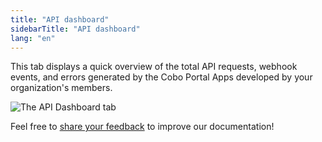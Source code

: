 ```yaml
---
title: "API dashboard"
sidebarTitle: "API dashboard"
lang: "en"
---
```



This tab displays a quick overview of the total API requests, webhook events, and errors generated by the Cobo Portal Apps developed by your organization's members.

<Snippet />

<img src="/en/images/developer-console/api_dashboard.png" className="screenshot_full_screen" alt="The API Dashboard tab" />

<Tip>Feel free to [share your feedback](https://forms.zohopublic.com/cobo/form/DocumentFeedbackForm/formperma/QvLOhxJv1_JMsJ-1dleZ8Itb_7rzN-LtgvsDdxosoVI?referrername=manuals) to improve our documentation!</Tip>
